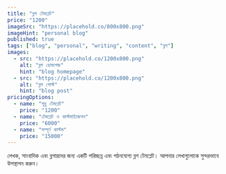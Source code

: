 ```yaml
---
title: "ব্লগ টেমপ্লেট"
price: "1200"
imageSrc: "https://placehold.co/800x800.png"
imageHint: "personal blog"
published: true
tags: ["blog", "personal", "writing", "content", "ব্লগ"]
images:
  - src: "https://placehold.co/1200x800.png"
    alt: "ব্লগ হোমপেজ"
    hint: "blog homepage"
  - src: "https://placehold.co/1200x800.png"
    alt: "ব্লগ পোস্ট"
    hint: "blog post"
pricingOptions:
  - name: "শুধু টেমপ্লেট"
    price: "1200"
  - name: "টেমপ্লেট ও কাস্টমাইজেশন"
    price: "6000"
  - name: "সম্পূর্ণ কাস্টম"
    price: "15000"
---
```

লেখক, সাংবাদিক এবং ব্লগারদের জন্য একটি পরিচ্ছন্ন এবং পঠনযোগ্য ব্লগ টেমপ্লেট। আপনার লেখাগুলোকে সুন্দরভাবে উপস্থাপন করুন।
